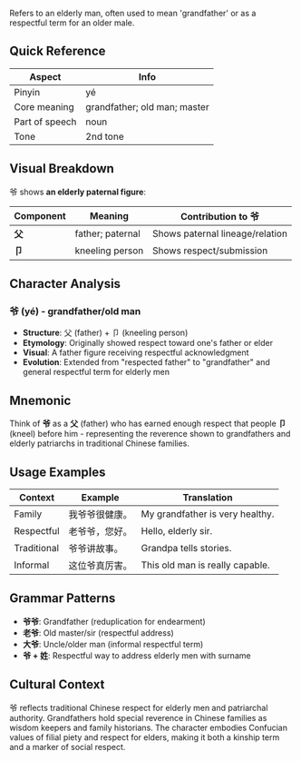Refers to an elderly man, often used to mean 'grandfather' or as a respectful term for an older
male.

## Quick Reference

| Aspect         | Info                         |
| -------------- | ---------------------------- |
| Pinyin         | yé                           |
| Core meaning   | grandfather; old man; master |
| Part of speech | noun                         |
| Tone           | 2nd tone                     |

## Visual Breakdown

爷 shows **an elderly paternal figure**:

| Component | Meaning          | Contribution to 爷              |
| --------- | ---------------- | ------------------------------- |
| **父**    | father; paternal | Shows paternal lineage/relation |
| **卩**    | kneeling person  | Shows respect/submission        |

## Character Analysis

### 爷 (yé) - grandfather/old man

- **Structure**: 父 (father) + 卩 (kneeling person)
- **Etymology**: Originally showed respect toward one's father or elder
- **Visual**: A father figure receiving respectful acknowledgment
- **Evolution**: Extended from "respected father" to "grandfather" and general respectful term for
  elderly men

## Mnemonic

Think of **爷** as a **父** (father) who has earned enough respect that people **卩** (kneel) before
him - representing the reverence shown to grandfathers and elderly patriarchs in traditional Chinese
families.

## Usage Examples

| Context     | Example        | Translation                     |
| ----------- | -------------- | ------------------------------- |
| Family      | 我爷爷很健康。 | My grandfather is very healthy. |
| Respectful  | 老爷爷，您好。 | Hello, elderly sir.             |
| Traditional | 爷爷讲故事。   | Grandpa tells stories.          |
| Informal    | 这位爷真厉害。 | This old man is really capable. |

## Grammar Patterns

- **爷爷**: Grandfather (reduplication for endearment)
- **老爷**: Old master/sir (respectful address)
- **大爷**: Uncle/older man (informal respectful term)
- **爷 + 姓**: Respectful way to address elderly men with surname

## Cultural Context

爷 reflects traditional Chinese respect for elderly men and patriarchal authority. Grandfathers hold
special reverence in Chinese families as wisdom keepers and family historians. The character
embodies Confucian values of filial piety and respect for elders, making it both a kinship term and
a marker of social respect.
